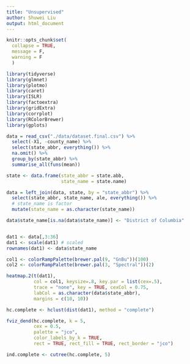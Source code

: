 ```yaml
---
title: "Unsupervised"
author: Shuwei Liu
output: html_document
---
```


```r
knitr::opts_chunk$set(
  collapse = TRUE,
  message = F,
  warning = F
  ) 

library(tidyverse)
library(glmnet)
library(plotmo)
library(caret)
library(ISLR)
library(factoextra)
library(gridExtra)
library(corrplot)
library(RColorBrewer) 
library(gplots)
```

```r
data = read_csv("./data/dataset.final.csv") %>% 
  select(-X1, -county_name) %>% 
  select(state_abbr, everything()) %>% 
  na.omit() %>% 
  group_by(state_abbr) %>% 
  summarise_all(funs(mean))

state <- data.frame(state_abbr = state.abb,
                    state_name = state.name)

data = left_join(data, state, by = "state_abbr") %>% 
  select(state_abbr, state_name, ale, everything()) %>% 
  # state_name is factor
  mutate(state_name = as.character(state_name)) 

data$state_name[is.na(data$state_name)] <- "District of Columbia"


dat1 <- data[,3:36]
dat1 <- scale(dat1) # scaled
rownames(dat1) <- data$state_name
```

```r
col1 <- colorRampPalette(brewer.pal(9, "GnBu"))(100)
col2 <- colorRampPalette(brewer.pal(3, "Spectral"))(2)

heatmap.2(t(dat1), 
          col = col1, keysize=.8, key.par = list(cex=.5),
          trace = "none", key = TRUE, cexCol = 0.75, 
          labCol = as.character(data$state_abbr),
          margins = c(10, 10))
```


```r
hc.complete <- hclust(dist(dat1), method = "complete")
```

```r
fviz_dend(hc.complete, k = 5,        
          cex = 0.5, 
          palette = "jco", 
          color_labels_by_k = TRUE,
          rect = TRUE, rect_fill = TRUE, rect_border = "jco")

ind.complete <- cutree(hc.complete, 5)
```

